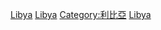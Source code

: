 {{catmore}}
{{Commonscat|Geography of Libya}}

[[Category:非洲各国地理|Libya]]
[[Category:中東地理|Libya]]
[[Category:利比亞|Category:利比亞]]
[[Category:北非地理|Libya]]